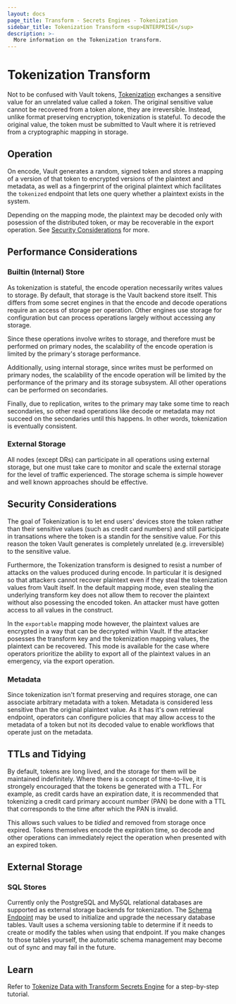 ```yaml
---
layout: docs
page_title: Transform - Secrets Engines - Tokenization
sidebar_title: Tokenization Transform <sup>ENTERPRISE</sup>
description: >-
  More information on the Tokenization transform.
---
```


# Tokenization Transform

Not to be confused with Vault tokens, [Tokenization](transform/tokenization) exchanges a
sensitive value for an unrelated value called a _token_. The original sensitive
value cannot be recovered from a token alone, they are irreversible. Instead, 
unlike format preserving encryption, tokenization is stateful. To decode the 
original value, the token must be submitted to Vault where it is
retrieved from a cryptographic mapping in storage.

## Operation

On encode, Vault generates a random, signed token and stores a mapping of a
version of that token to encrypted versions of the plaintext and metadata, as
well as a fingerprint of the original plaintext which facilitates the `tokenized`
endpoint that lets one query whether a plaintext exists in the system.

Depending on the mapping mode, the plaintext may be decoded only with posession
of the distributed token, or may be recoverable in the export operation. See
[Security Considerations](#security-considerations) for more.

## Performance Considerations

### Builtin (Internal) Store

As tokenization is stateful, the encode operation necessarily writes values to
storage. By default, that storage is the Vault backend store itself. This
differs from some secret engines in that the encode and decode operations require
an access of storage per operation. Other engines use storage for configuration
but can process operations largely without accessing any storage.

Since these operations involve writes to storage, and therefore must be performed
on primary nodes, the scalability of the encode operation is limited by the
primary's storage performance.

Additionally, using internal storage, since writes must be performed on primary
nodes, the scalability of the encode operation will be limited by the performance
of the primary and its storage subsystem. All other operations can be performed
on secondaries.

Finally, due to replication, writes to the primary may take some time to reach
secondaries, so other read operations like decode or metadata may not succeed on
the secondaries until this happens. In other words, tokenization is eventually
consistent.

### External Storage

All nodes (except DRs) can participate in all operations using external storage, 
but one must take care to monitor and scale the external storage for the level of 
traffic experienced. The storage schema is simple however and well known approaches 
should be effective.

## Security Considerations

The goal of Tokenization is to let end users' devices store the token rather than
their sensitive values (such as credit card numbers) and still participate in
transations where the token is a standin for the sensitive value. For this reason
the token Vault generates is completely unrelated (e.g. irreversible) to the
sensitive value.

Furthermore, the Tokenization transform is designed to resist a number of attacks
on the values produced during encode. In particular it is designed so that
attackers cannot recover plaintext even if they steal the tokenization values
from Vault itself. In the default mapping mode,
even stealing the underlying transform key does not allow them to recover
the plaintext without also posessing the encoded token. An attacker must have
gotten access to all values in the construct.

In the `exportable` mapping mode however, the plaintext values are encrypted
in a way that can be decrypted within Vault. If the attacker posesses the
transform key and the tokenization mapping values, the plaintext can be
recovered. This mode is available for the case where operators prioritize the
ability to export all of the plaintext values in an emergency, via the export
operation.

### Metadata

Since tokenization isn't format preserving and requires storage, one can associate
arbitrary metadata with a token. Metadata is considered less sensitive than the
original plaintext value. As it has it's own retrieval endpoint, operators can
configure policies that may allow access to the metadata of a token but not
its decoded value to enable workflows that operate just on the metadata.

## TTLs and Tidying

By default, tokens are long lived, and the storage for them will be maintained
indefinitely. Where there is a concept of time-to-live, it is strongely encouraged
that the tokens be generated with a TTL. For example, as credit cards
have an expiration date, it is recommended that tokenizing a credit card
primary account number (PAN) be done with a TTL that corresponds to the time
after which the PAN is invalid.

This allows such values to be _tidied_ and removed from storage once expired.
Tokens themselves encode the expiration time, so decode and other operations
can immediately reject the operation when presented with an expired token.

## External Storage

### SQL Stores

Currently only the PostgreSQL and MySQL relational databases are  supported as 
external storage backends for tokenization.
The [Schema Endpoint](../../../api-docs/secret/transform#create-update-store-schema) 
may be used to initialize and upgrade the necessary database tables. Vault uses 
a schema versioning table to determine if it needs to create or modify the 
tables when using that endpoint. If you make changes to those tables yourself, 
the automatic schema management may become out of sync and may fail in the future.

## Learn

Refer to [Tokenize Data with Transform Secrets
Engine](https://learn.hashicorp.com/tutorials/vault/tokenization) for a
step-by-step tutorial.
